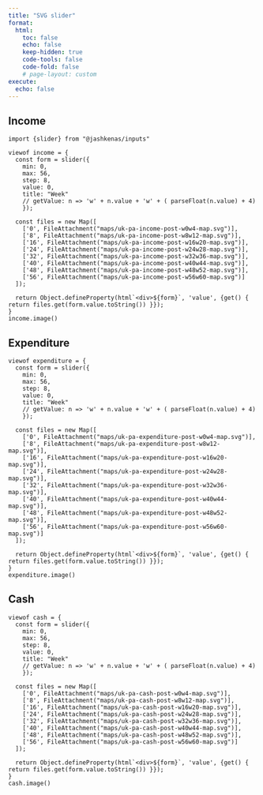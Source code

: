 ```yaml
---
title: "SVG slider"
format:
  html:
    toc: false
    echo: false
    keep-hidden: true
    code-tools: false
    code-fold: false
    # page-layout: custom
execute:
  echo: false
---
```



::: {.panel-tabset}

## Income

```ojs
import {slider} from "@jashkenas/inputs"
```

```ojs
viewof income = {
  const form = slider({
    min: 0, 
    max: 56, 
    step: 8,
    value: 0,
    title: "Week"
    // getValue: n => 'w' + n.value + 'w' + ( parseFloat(n.value) + 4)
    });

  const files = new Map([
    ['0', FileAttachment("maps/uk-pa-income-post-w0w4-map.svg")],
    ['8', FileAttachment("maps/uk-pa-income-post-w8w12-map.svg")],
    ['16', FileAttachment("maps/uk-pa-income-post-w16w20-map.svg")],
    ['24', FileAttachment("maps/uk-pa-income-post-w24w28-map.svg")],
    ['32', FileAttachment("maps/uk-pa-income-post-w32w36-map.svg")],
    ['40', FileAttachment("maps/uk-pa-income-post-w40w44-map.svg")],
    ['48', FileAttachment("maps/uk-pa-income-post-w48w52-map.svg")],
    ['56', FileAttachment("maps/uk-pa-income-post-w56w60-map.svg")]
  ]);

  return Object.defineProperty(html`<div>${form}`, 'value', {get() { return files.get(form.value.toString()) }});
}
income.image()
```

## Expenditure

```ojs
viewof expenditure = {
  const form = slider({
    min: 0, 
    max: 56, 
    step: 8,
    value: 0,
    title: "Week"
    // getValue: n => 'w' + n.value + 'w' + ( parseFloat(n.value) + 4)
    });

  const files = new Map([
    ['0', FileAttachment("maps/uk-pa-expenditure-post-w0w4-map.svg")],
    ['8', FileAttachment("maps/uk-pa-expenditure-post-w8w12-map.svg")],
    ['16', FileAttachment("maps/uk-pa-expenditure-post-w16w20-map.svg")],
    ['24', FileAttachment("maps/uk-pa-expenditure-post-w24w28-map.svg")],
    ['32', FileAttachment("maps/uk-pa-expenditure-post-w32w36-map.svg")],
    ['40', FileAttachment("maps/uk-pa-expenditure-post-w40w44-map.svg")],
    ['48', FileAttachment("maps/uk-pa-expenditure-post-w48w52-map.svg")],
    ['56', FileAttachment("maps/uk-pa-expenditure-post-w56w60-map.svg")]
  ]);

  return Object.defineProperty(html`<div>${form}`, 'value', {get() { return files.get(form.value.toString()) }});
}
expenditure.image()
```

## Cash

```ojs
viewof cash = {
  const form = slider({
    min: 0, 
    max: 56, 
    step: 8,
    value: 0,
    title: "Week"
    // getValue: n => 'w' + n.value + 'w' + ( parseFloat(n.value) + 4)
    });

  const files = new Map([
    ['0', FileAttachment("maps/uk-pa-cash-post-w0w4-map.svg")],
    ['8', FileAttachment("maps/uk-pa-cash-post-w8w12-map.svg")],
    ['16', FileAttachment("maps/uk-pa-cash-post-w16w20-map.svg")],
    ['24', FileAttachment("maps/uk-pa-cash-post-w24w28-map.svg")],
    ['32', FileAttachment("maps/uk-pa-cash-post-w32w36-map.svg")],
    ['40', FileAttachment("maps/uk-pa-cash-post-w40w44-map.svg")],
    ['48', FileAttachment("maps/uk-pa-cash-post-w48w52-map.svg")],
    ['56', FileAttachment("maps/uk-pa-cash-post-w56w60-map.svg")]
  ]);

  return Object.defineProperty(html`<div>${form}`, 'value', {get() { return files.get(form.value.toString()) }});
}
cash.image()
```
:::